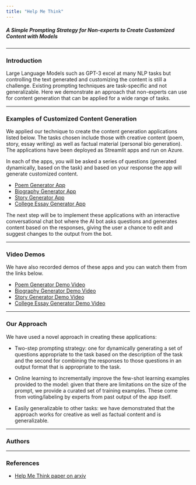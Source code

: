 ```yaml
---
title: "Help Me Think"
---
```

##### A Simple Prompting Strategy for Non-experts to Create Customized Content with Models
___

### Introduction
Large Language Models such as GPT-3 excel at many NLP tasks but controlling the text generated and customizing
the content is still a challenge. Existing prompting techniques are task-specific and not generalizable.
Here we demonstrate an approach that non-experts can use for content generation that can be applied for
a wide range of tasks.


___
### Examples of Customized Content Generation
We applied our technique to create the content generation applications listed below. The tasks chosen include those
with creative content (poem, story, essay writing) as well as factual material (personal bio generation). The
applications have been deployed as Streamlit apps and run on Azure.

In each of the apps, you will be asked a series of questions (generated dynamically, based on the task) and based on
your response the app will generate customized content.

* [Poem Generator App](helpmethink.eastus2.cloudapp.azure.com:8505)
* [Biography Generator App](helpmethink.eastus2.cloudapp.azure.com:8506)
* [Story Generator App](helpmethink.eastus2.cloudapp.azure.com:8507)
* [College Essay Generator App](helpmethink.eastus2.cloudapp.azure.com:8508)

The next step will be to implement these applications with an interactive conversational chat bot where the AI bot asks
questions and generates content based on the responses, giving the user a chance to edit and suggest changes to the
output from the bot.

___

### Video Demos
We have also recorded demos of these apps and you can watch them from the links below.

* [Poem Generator Demo Video](https://drive.google.com/file/d/1Qto2YMAWSgcqivRvw6YsUGJBmh4pDWn3/view?usp=sharing)
* [Biography Generator Demo Video](https://drive.google.com/file/d/1SXT2eebjsWYAx6DsddNrAqCTYh3aZVTt/view?usp=sharing)
* [Story Generator Demo Video](https://drive.google.com/file/d/1GhEovdVR_A2mAtwIBwUNBMB1a3eR7uez/view?usp=sharing)
* [College Essay Generator Demo Video](https://drive.google.com/file/d/1V2PvF6d7qSiZScPNF98EAIWWROeNpEI_/view?usp=sharing)

___
### Our Approach

We have used a novel approach in creating these applications:

* Two-step prompting strategy: one for dynamically generating a set of questions appropriate to the task based on the
description of the task and the second for combining the responses to those questions in an output format that is
appropriate to the task.

* Online learning to incrementally improve the few-shot learning examples provided to the model: given that there are
limitations on the size of the prompt, we provide a curated set of training examples. These come from voting/labeling by
experts from past output of the app itself.

* Easily generalizable to other tasks: we have demonstrated that the approach works for creative as well as factual
content and is generalizable.

___
### Authors


---
### References

*  [Help Me Think paper on arxiv](https://arxiv.org/pdf/2208.08232.pdf)